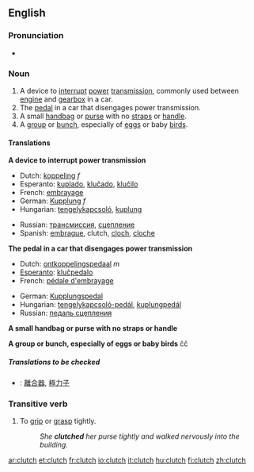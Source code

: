 ==English==

===Pronunciation===
{{wikipedia}}
*{{audio|en-us-clutch.ogg|Audio (US)}}

===Noun===
{{en-noun-reg-es}}

#A device to [[interrupt]] [[power]] [[transmission]], commonly used between [[engine]] and [[gearbox]] in a car.
#The [[pedal]] in a car that disengages power transmission.
#A small [[handbag]] or [[purse]] with  no [[straps]] or [[handle]].
#A [[group]] or [[bunch]], especially of [[eggs]] or baby [[birds]].

====Translations====
'''A device to interrupt power transmission'''
{{top}}
*Dutch: [[koppeling]] ''f''
*Esperanto: [[kuplado]], [[kluĉado]], [[kluĉilo]]
*French: [[embrayage]]
*German: [[Kupplung]] ''f''
*Hungarian: [[tengelykapcsoló]], [[kuplung]]
{{mid}}
*Russian: [[трансмиссия]], [[сцепление]]
*Spanish: [[embrague]], clutch, [[cloch]], [[cloche]]
{{bottom}}

'''The pedal in a car that disengages power transmission'''
{{top}}
*Dutch: [[ontkoppelingspedaal]] ''m''
*[[Esperanto]]: [[kluĉpedalo]]
*French: [[pédale d'embrayage]]
{{mid}}
*German: [[Kupplungspedal]]
*Hungarian: [[tengelykapcsoló-pedál]], [[kuplungpedál]]
*Russian: [[педаль сцепления]]
{{bottom}}

'''A small handbag or purse with no straps or handle'''
{{top}}
{{mid}}
{{bottom}}

'''A group or bunch, especially of eggs or baby birds'''
{{top}}
{{mid}}ĉĉ
{{bottom}}

=====Translations to be checked=====
{{checktrans}}
*{{ttbc|Chinese}}: [[離合器]], [[極力子]]

===Transitive verb===
{{en-verb|clutch|es}}

#To [[grip]] or [[grasp]] tightly.
#:''She '''clutched''' her purse tightly and walked nervously into the building.''

[[ar:clutch]]
[[et:clutch]]
[[fr:clutch]]
[[io:clutch]]
[[it:clutch]]
[[hu:clutch]]
[[fi:clutch]]
[[zh:clutch]]